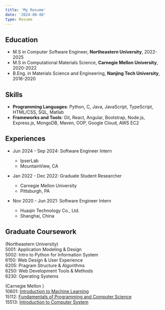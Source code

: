 ```yaml
---
title: 'My Resume'
date: '2024-08-08'
type: Resume
---
```


## Education

- M.S in Computer Software Engineer, **Northeastern University**, 2022-2025
- M.S in Computational Materials Science, **Carnegie Mellon University**, 2020-2022
- B.Eng. in Materials Science and Engineering, **Nanjing Tech University**, 2016-2020

## Skills

- **Programming Languages**: Python, C, Java, JavaScript, TypeScript, HTML/CSS, SQL, Matlab
- **Frameworks and Tools**: Git, React, Angular, Bootstrap, Node.js, Express.js, MongoDB, Maven, OOP, Google Cloud, AWS EC2

## Experiences

- Jun 2024 - Sep 2024: Software Engineer Intern

  - IpserLab
  - MountainView, CA

- Jan 2022 - Dec 2022: Graduate Student Researcher

  - Carnegie Mellon University
  - Pittsburgh, PA

- Nov 2020 - Jun 2021: Software Engineer Intern
  - Huaqin Technology Co., Ltd.
  - Shanghai, China

## Graduate Coursework

(Northeastern University)\
5001: Application Modeling & Design\
5002: Intro to Python for Information System\
6150: Web Design & User Experience\
6205: Pragram Structure & Algorithms\
6250: Web Development Tools & Methods\
6230: Operating Systems

(Carnegie Mellon )\
10601: [Introduction to Machine Learning](https://www.cs.cmu.edu/~mgormley/courses/10601/)\
15112: [Fundamentals of Programming and Computer Science](https://www.kosbie.net/cmu/spring-22/15-112/)\
15513: [Introduction to Computer System](https://www.cs.cmu.edu/~213/)
